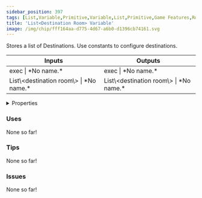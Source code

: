 ```yaml
---
sidebar_position: 397
tags: [List,Variable,Primitive,Variable,List,Primitive,Game Features,Room Flow]
title: 'List<Destination Room> Variable'
image: /img/chip/fff164aa-d775-4d67-a6b0-d1396cb74161.svg
---
```


Stores a list of Destinations. Use constants to configure destinations.



<IChip uuid="fff164aa-d775-4d67-a6b0-d1396cb74161"/>

<table><thead><tr><th>Inputs</th><th>Outputs</th></tr></thead><tbody><tr><td>exec | *No name.*</td><td>exec | *No name.*</td></tr><tr><td>List\&lt;destination room\&gt; | *No name.*</td><td>List\&lt;destination room\&gt; | *No name.*</td></tr></tbody></table>

<details>
  <summary>Properties</summary>
  <div>
    <div>
    <table>
      <tbody>
        <tr>
          <td>Is beta required?</td>
          <td>No</td>
        </tr>
        <tr>
          <td>Is chip a trolling risk?</td>
          <td>No</td>
        </tr>
        <tr>
          <td>Is chip a role assignment risk?</td>
          <td>No</td>
        </tr>
        <tr>
          <td>Chip UUID</td>
          <td>fff164aa-d775-4d67-a6b0-d1396cb74161</td>
        </tr>
        <tr>
          <td>Room availability</td>
          <td>Available everywhere</td>
        </tr>
      </tbody>
    </table>
    </div>
  </div>
</details>

### Uses

None so far!

### Tips

None so far!

### Issues

None so far!